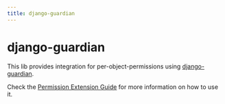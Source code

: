 ```yaml
---
title: django-guardian
---
```


# django-guardian

This lib provides integration for per-object-permissions using
[django-guardian](https://django-guardian.readthedocs.io/en/stable/).

Check the [Permission Extension Guide](/docs/django/guide/permissions) for more information
on how to use it.
